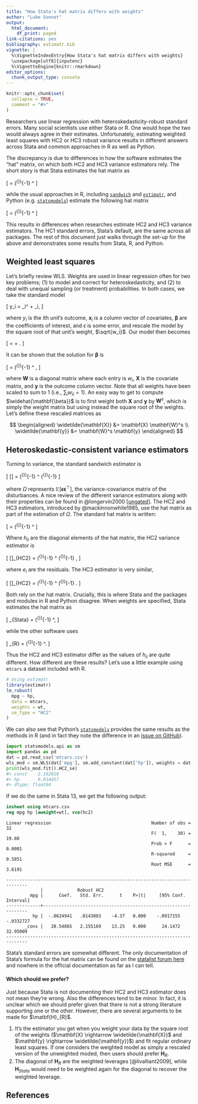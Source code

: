 ```yaml
---
title: "How Stata's hat matrix differs with weights"
author: "Luke Sonnet"
output:
  html_document:
    df_print: paged
link-citations: yes
bibliography: estimatr.bib
vignette: |
  %\VignetteIndexEntry{How Stata's hat matrix differs with weights} 
  \usepackage[utf8]{inputenc}
  %\VignetteEngine{knitr::rmarkdown}
editor_options: 
  chunk_output_type: console
---
```


```r
knitr::opts_chunk$set(
  collapse = TRUE,
  comment = "#>"
)
```

Researchers use linear regression with heteroskedasticity-robust standard errors. Many social scientists use either Stata or R. One would hope the two would always agree in their estimates. Unfortunately, estimating weighted least squares with HC2 or HC3 robust variance results in different answers across Stata and common approaches in R as well as Python.

The discrepancy is due to differences in how the software estimates the "hat" matrix, on which both HC2 and HC3 variance estimators rely. The short story is that Stata estimates the hat matrix as

\[
\mathbf{H} = \mathbf{X} (\mathbf{X}^{\top}\mathbf{W}\mathbf{X})^{-1} \mathbf{X}^\top
\]

while the usual approaches in R, including  [`sandwich`](https://CRAN.R-project.org/package=sandwich) and [`estimatr`](estimatr.declaredesign.org), and Python (e.g. [`statsmodels`](http://www.statsmodels.org/stable/index.html)) estimate the following hat matrix

\[
\mathbf{H} = \mathbf{X} (\mathbf{X}^{\top}\mathbf{W}\mathbf{X})^{-1} \mathbf{X}^\top \mathbf{W}
\]

This results in differences when researches estimate HC2 and HC3 variance estimators. The HC1 standard errors, Stata's default, are the same across all packages. The rest of this document just walks through the set-up for the above and demonstrates some results from Stata, R, and Python.

## Weighted least squares

Let's briefly review WLS. Weights are used in linear regression often for two key problems; (1) to model and correct for heteroskedasticity, and (2) to deal with unequal sampling (or treatment) probabilities. In both cases, we take the standard model

\[
y_i = \mathbf{x}_i^\top \mathbf{\beta} + \epsilon_i,
\]

where $y_i$ is the $i$th unit's outcome, $\mathbf{x}_i$ is a column vector of covariates, $\mathbf{\beta}$ are the coefficients of interest, and $\epsilon$ is some error, and rescale the model by the square root of that unit's weight, $\sqrt{w_i}$. Our model then becomes

\[
\frac{y_i}{\sqrt{w_i}} = \frac{\mathbf{x}_i^\top}{\sqrt{w_i}} \mathbf{\beta} + \frac{\epsilon_i}{\sqrt{w_i}}.
\]

It can be shown that the solution for $\mathbf{\beta}$ is

\[
\widehat{\mathbf{\beta}} = (\mathbf{X}^{\top}\mathbf{W}\mathbf{X})^{-1} \mathbf{X}^\top \mathbf{W} \mathbf{y},
\]

where $\mathbf{W}$ is a diagonal matrix where each entry is $w_{i}$, $\mathbf{X}$ is the covariate matrix, and $\mathbf{y}$ is the outcome column vector. Note that all weights have been scaled to sum to 1 (i.e., $\sum_i w_{ii} = 1$). An easy way to get to compute $\widehat{\mathbf{\beta}}$ is to first weight both $\mathbf{X}$ and $\mathbf{y}$ by $\mathbf{W}^s$, which is simply the weight matrix but using instead the square root of the weights. Let's define these rescaled matrices as

$$
\begin{aligned}
\widetilde{\mathbf{X}} &= \mathbf{X} \mathbf{W}^s \\
\widetilde{\mathbf{y}} &= \mathbf{W}^s \mathbf{y} 
\end{aligned}
$$

## Heteroskedastic-consistent variance estimators

Turning to variance, the standard sandwich estimator is

\[
\mathbb{V}[\widehat{\mathbf{\beta}}] = (\mathbf{X}^{\top}\mathbf{X})^{-1} \mathbf{X}^\top \Omega \mathbf{X} (\mathbf{X}^{\top}\mathbf{X})^{-1} 
\]

where $\Omega$ represents $\mathbb{E}[\mathbf{\epsilon}\mathbf{\epsilon}^\top]$, the variance-covariance matrix of the disturbances. A nice review of the different variance estimators along with their properties can be found in @longervin2000  [[ungated]](http://www.indiana.edu/~jslsoc/files_research/testing_tests/hccm/99TAS.pdf). The HC2 and HC3 estimators, introduced by @mackinnonwhite1985, use the hat matrix as part of the estimation of $\Omega$. The standard hat matrix is written:

\[
\mathbf{H} = \mathbf{X} (\mathbf{X}^{\top}\mathbf{X})^{-1} \mathbf{X}^\top
\]

Where $h_{ii}$ are the diagonal elements of the hat matrix, the HC2 variance estimator is

\[
\mathbb{V}[\widehat{\mathbf{\beta}}]_{HC2} = (\mathbf{X}^{\top}\mathbf{X})^{-1} \mathbf{X}^\top \mathrm{diag}\left[\frac{e^2_i}{1 - h_{ii}}\right] \mathbf{X} (\mathbf{X}^{\top}\mathbf{X})^{-1}  ,
\]

where $e_i$ are the residuals. The HC3 estimator is very similar,

\[
\mathbb{V}[\widehat{\mathbf{\beta}}]_{HC2} = (\mathbf{X}^{\top}\mathbf{X})^{-1} \mathbf{X}^\top \mathrm{diag}\left[\frac{e^2_i}{1 - (h_{ii})^2}\right] \mathbf{X} (\mathbf{X}^{\top}\mathbf{X})^{-1} .
\]

Both rely on the hat matrix. Crucially, this is where Stata and the packages and modules in R and Python disagree. When weights are specified, Stata estimates the hat matrix as

\[
\mathbf{H}_{Stata} = \mathbf{X} (\mathbf{X}^{\top}\mathbf{W}\mathbf{X})^{-1} \mathbf{X}^\top,
\]

while the other software uses

\[
\mathbf{H}_{R} = \mathbf{X} (\mathbf{X}^{\top}\mathbf{W}\mathbf{X})^{-1} \mathbf{X}^\top \mathbf{W}.
\]

Thus the HC2 and HC3 estimator differ as the values of $h_{ii}$ are quite different. How different are these results? Let's use a little example using `mtcars` a dataset included with R.

```r
# Using estimatr
library(estimatr)
lm_robust(
  mpg ~ hp, 
  data = mtcars, 
  weights = wt, 
  se_type = "HC2"
)
```

We can also see that Python's [`statsmodels`](http://www.statsmodels.org/stable/index.html) provides the same results as the methods in R (and in fact they note the difference in an [issue on GitHub](https://github.com/statsmodels/statsmodels/issues/1209)).
```python
import statsmodels.api as sm
import pandas as pd
dat = pd.read_csv('mtcars.csv')
wls_mod = sm.WLS(dat['mpg'], sm.add_constant(dat['hp']), weights = dat['wt'])
print(wls_mod.fit().HC2_se)
#> const    2.162818
#> hp       0.014457
#> dtype: float64
```

If we do the same in Stata 13, we get the following output:

```stata
insheet using mtcars.csv
reg mpg hp [aweight=wt], vce(hc2)
```
```
Linear regression                                      Number of obs =      32
                                                       F(  1,    30) =   19.08
                                                       Prob > F      =  0.0001
                                                       R-squared     =  0.5851
                                                       Root MSE      =  3.6191

------------------------------------------------------------------------------
             |             Robust HC2
         mpg |      Coef.   Std. Err.      t    P>|t|     [95% Conf. Interval]
-------------+----------------------------------------------------------------
          hp |  -.0624941   .0143083    -4.37   0.000    -.0917155   -.0332727
       _cons |   28.54865   2.155169    13.25   0.000      24.1472    32.95009
------------------------------------------------------------------------------
```

Stata's standard errors are somewhat different. The only documentation of Stata's formula for the hat matrix can be found on the [statalist forum here](https://www.statalist.org/forums/forum/general-stata-discussion/general/329653-regress-postestimation-with-weights) and nowhere in the official documentation as far as I can tell.

#### Which should we prefer?

Just because Stata is not documenting their HC2 and HC3 estimator does not mean they're wrong. Also the differences tend to be minor. In fact, it is unclear which we should prefer given that there is not a strong literature supporting one or the other. However, there are several arguments to be made for $\matbf{H}_{R}$.

1. It's the estimator you get when you weight your data by the square root of the weights ($\mathbf{X} \rightarrow \widetilde{\mathbf{X}}$ and $\mathbf{y} \rightarrow \widetilde{\mathbf{y}}$) and fit regular ordinary least squares. If one considers the weighted model as simply a rescaled version of the unweighted moded, then users should prefer $\mathbf{H}_{R}$.
2. The diagonal of $\mathbf{H}_{R}$ are the weighted leverages [@livalliant2009], while $\mathbf{H}_{Stata}$ would need to be weighted again for the diagonal to recover the weighted leverage.

## References
